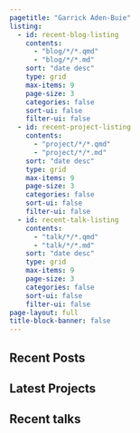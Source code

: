 ```yaml
---
pagetitle: "Garrick Aden-Buie"
listing:
  - id: recent-blog-listing
    contents:
      - "blog/*/*.qmd"
      - "blog/*/*.md"
    sort: "date desc"
    type: grid
    max-items: 9
    page-size: 3
    categories: false
    sort-ui: false
    filter-ui: false
  - id: recent-project-listing
    contents:
      - "project/*/*.qmd"
      - "project/*/*.md"
    sort: "date desc"
    type: grid
    max-items: 9
    page-size: 3
    categories: false
    sort-ui: false
    filter-ui: false
  - id: recent-talk-listing
    contents:
      - "talk/*/*.qmd"
      - "talk/*/*.md"
    sort: "date desc"
    type: grid
    max-items: 9
    page-size: 3
    categories: false
    sort-ui: false
    filter-ui: false
page-layout: full
title-block-banner: false
---
```





## Recent Posts

::: {#recent-blog-listing}
:::

## Latest Projects

::: {#recent-project-listing}
:::

## Recent talks

::: {#recent-talk-listing}
:::